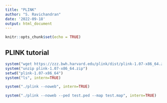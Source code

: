 ```yaml
---
title: "PLINK"
author: "S. Ravichandran"
date: '2022-09-18'
output: html_document
---
```


```r
knitr::opts_chunk$set(echo = TRUE)
```

## PLINK tutorial

```r
system("wget https://zzz.bwh.harvard.edu/plink/dist/plink-1.07-x86_64.zip")
system("unzip plink-1.07-x86_64.zip")
setwd("plink-1.07-x86_64")
system("ls", intern=TRUE)
```

```r
system("./plink --noweb", intern=TRUE)
```


```r
system("./plink --noweb --ped test.ped --map test.map", intern=TRUE)
```
